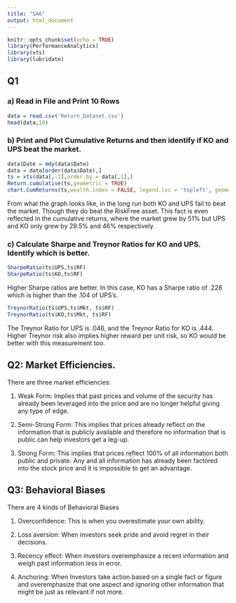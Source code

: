 ```yaml
---
title: "SA6"
output: html_document
---
```


```r
knitr::opts_chunk$set(echo = TRUE)
library(PerformanceAnalytics)
library(xts)
library(lubridate)
```

## Q1

### a) Read in File and Print 10 Rows
```r

data = read.csv('Return_Dataset.csv')
head(data,10)
```
### b) Print and Plot Cumulative Returns and then identify if KO and UPS beat the market.
```r
data$Date = mdy(data$Date)
data = data[order(data$Date),]
ts = xts(data[,-1],order.by = data[,1],)
Return.cumulative(ts,geometric = TRUE)
chart.CumReturns(ts,wealth.index = FALSE, legend.loc = 'topleft', geometric = TRUE)
```  
From what the graph looks like, in the long run both KO and UPS fail to beat the market. Though they do beat the RiskFree asset. This fact is even reflected in the cumulative returns, where the market grew by 51% but UPS and KO only grew by 29.5% and 46% respectively.  


### c) Calculate Sharpe and Treynor Ratios for KO and UPS. Identify which is better. 
```r
SharpeRatio(ts$UPS,ts$RF)
SharpeRatio(ts$KO,ts$RF)
```

Higher Sharpe ratios are better. In this case, KO  has a Sharpe ratio of .228 which is higher than the .104 of UPS's. 
```r
TreynorRatio(ts$UPS,ts$Mkt, ts$RF)
TreynorRatio(ts$KO,ts$Mkt, ts$RF)
```
The Treynor Ratio for UPS is .046, and the Treynor Ratio for KO is .444. Higher Treynor risk also implies higher reward per unit risk, so KO would be better with this measurement too. 


## Q2: Market Efficiencies.

There are three market efficiencies:

1) Weak Form: Implies that past prices and volume of the security has already been leveraged into the price and are no longer helpful giving any type of edge. 

2) Semi-Strong Form: This implies that prices already reflect on the information that is publicly available and therefore no information that is public can help investors get a leg-up.  

3) Strong Form: This implies that prices reflect 100% of all information both public and private. Any and all information has already been factored into the stock price and it is impossible to get an advantage. 

## Q3: Behavioral Biases

There are 4 kinds of Behavioral Biases

1) Overconfidence: This is when you overestimate your own ability.

2) Loss aversion: When investors seek pride and avoid regret in their decisions.

3) Recency effect: When investors overemphasize a recent information and weigh past information less in error. 

4) Anchoring: When Investors take action based on a single fact or figure and overemphasize that one aspect and ignoring other information that might be just as relevant if not more. 